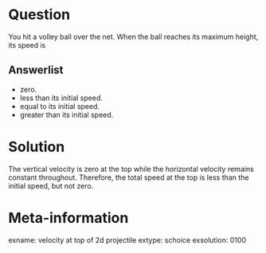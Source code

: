 Question
========
You hit a volley ball over the net. When the ball reaches its maximum height, its speed is

Answerlist
----------
* zero.
* less than its initial speed.
* equal to its initial speed.
* greater than its initial speed.

Solution
========
The vertical velocity is zero at the top while the horizontal velocity remains constant throughout. Therefore, the total speed at the top is less than the initial speed, but not zero.

Meta-information
================
exname: velocity at top of 2d projectile
extype: schoice
exsolution: 0100
